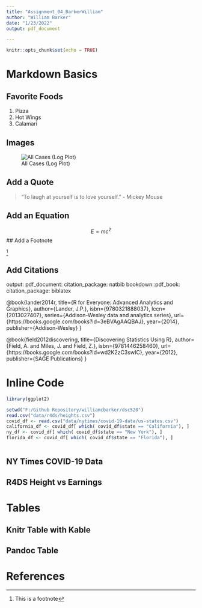 ---
title: "Assignment_04_BarkerWilliam"
author: "William Barker"
date: "1/23/2022"
output: pdf_document

---

```{r setup, include=FALSE}
knitr::opts_chunk$set(echo = TRUE)
```

# Markdown Basics

## Favorite Foods

1. Pizza
2. Hot Wings
3. Calamari

## Images

![All Cases (Log Plot)](10-all-cases-log.png)

## Add a Quote

> "To laugh at yourself is to love yourself." - Mickey Mouse

## Add an Equation

$$
    E=mc^2
$$
## Add a Footnote

^[This is a footnote]

## Add Citations
output:
    pdf_document:
        citation_package: natbib
    bookdown::pdf_book:
        citation_package: biblatex
        
@book{lander2014r,
  title={R for Everyone: Advanced Analytics and Graphics},
  author={Lander, J.P.},
  isbn={9780321888037},
  lccn={2013027407},
  series={Addison-Wesley data and analytics series},
  url={https://books.google.com/books?id=3eBVAgAAQBAJ},
  year={2014},
  publisher={Addison-Wesley}
}
        
@book{field2012discovering,
  title={Discovering Statistics Using R},
  author={Field, A. and Miles, J. and Field, Z.},
  isbn={9781446258460},
  url={https://books.google.com/books?id=wd2K2zC3swIC},
  year={2012},
  publisher={SAGE Publications}
}


# Inline Code

```{r install-data, include=FALSE}

library(ggplot2)

setwd("F:/Github Repository/williamcbarker/dsc520")
read.csv("data/r4ds/heights.csv")
covid_df <- read.csv("data/nytimes/covid-19-data/us-states.csv")
california_df <- covid_df[ which( covid_df$state == "California"), ]
ny_df <- covid_df[ which( covid_df$state == "New York"), ]
florida_df <- covid_df[ which( covid_df$state == "Florida"), ]



```

## NY Times COVID-19 Data



## R4DS Height vs Earnings

# Tables

## Knitr Table with Kable

## Pandoc Table

# References